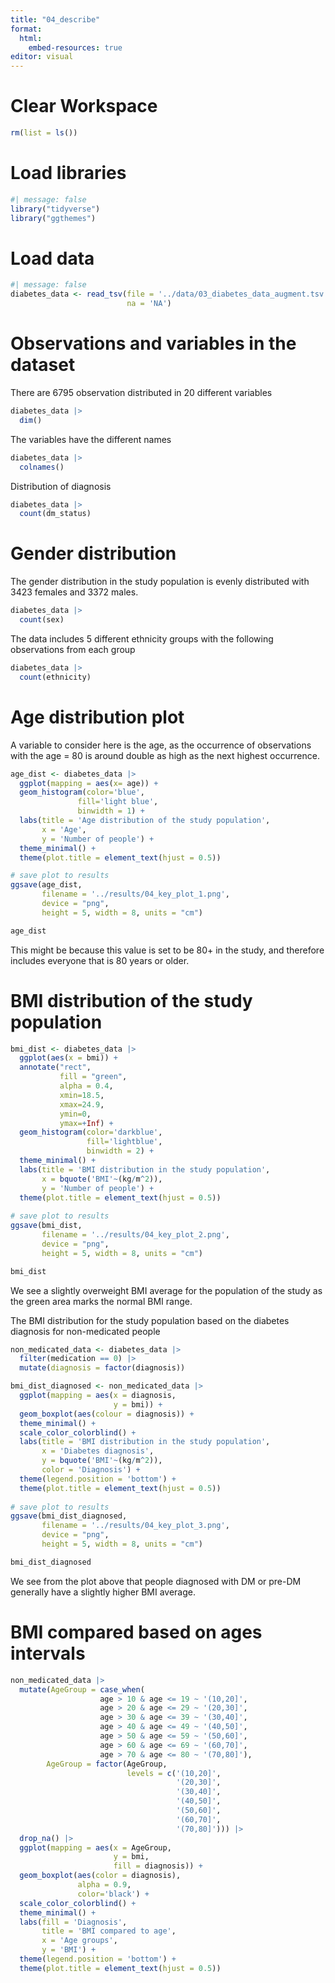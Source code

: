 ```yaml
---
title: "04_describe"
format:
  html:
    embed-resources: true
editor: visual
---
```


# Clear Workspace

```r
rm(list = ls())
```

# Load libraries

```r
#| message: false
library("tidyverse")
library("ggthemes")
```

# Load data

```r
#| message: false
diabetes_data <- read_tsv(file = '../data/03_diabetes_data_augment.tsv',
                          na = 'NA')

```

# Observations and variables in the dataset

There are 6795 observation distributed in 20 different variables

```r
diabetes_data |>
  dim()
```

The variables have the different names

```r
diabetes_data |> 
  colnames()
```

Distribution of diagnosis

```r
diabetes_data |>
  count(dm_status)
```

# Gender distribution

The gender distribution in the study population is evenly distributed with 3423 females and 3372 males.

```r
diabetes_data |>
  count(sex)
```

The data includes 5 different ethnicity groups with the following observations from each group

```r
diabetes_data |> 
  count(ethnicity)
```

# Age distribution plot

A variable to consider here is the age, as the occurrence of observations with the age = 80 is around double as high as the next highest occurrence.

```r
age_dist <- diabetes_data |> 
  ggplot(mapping = aes(x= age)) +
  geom_histogram(color='blue',
               fill='light blue',
               binwidth = 1) +
  labs(title = 'Age distribution of the study population',
       x = 'Age',
       y = 'Number of people') +
  theme_minimal() +
  theme(plot.title = element_text(hjust = 0.5))

# save plot to results 
ggsave(age_dist, 
       filename = '../results/04_key_plot_1.png',
       device = "png",
       height = 5, width = 8, units = "cm")

age_dist

```

This might be because this value is set to be 80+ in the study, and therefore includes everyone that is 80 years or older.

# BMI distribution of the study population

```r
bmi_dist <- diabetes_data |>
  ggplot(aes(x = bmi)) +
  annotate("rect", 
           fill = "green", 
           alpha = 0.4, 
           xmin=18.5, 
           xmax=24.9, 
           ymin=0, 
           ymax=+Inf) +
  geom_histogram(color='darkblue', 
                 fill='lightblue', 
                 binwidth = 2) +
  theme_minimal() +
  labs(title = 'BMI distribution in the study population',
       x = bquote('BMI'~(kg/m^2)),
       y = 'Number of people') +
  theme(plot.title = element_text(hjust = 0.5))
  
# save plot to results 
ggsave(bmi_dist, 
       filename = '../results/04_key_plot_2.png',
       device = "png",
       height = 5, width = 8, units = "cm")

bmi_dist
```

We see a slightly overweight BMI average for the population of the study as the green area marks the normal BMI range.

The BMI distribution for the study population based on the diabetes diagnosis for non-medicated people

```r
non_medicated_data <- diabetes_data |>
  filter(medication == 0) |> 
  mutate(diagnosis = factor(diagnosis))

bmi_dist_diagnosed <- non_medicated_data |> 
  ggplot(mapping = aes(x = diagnosis,
                       y = bmi)) +
  geom_boxplot(aes(colour = diagnosis)) +
  theme_minimal() +
  scale_color_colorblind() +
  labs(title = 'BMI distribution in the study population',
       x = 'Diabetes diagnosis',
       y = bquote('BMI'~(kg/m^2)),
       color = 'Diagnosis') +
  theme(legend.position = 'bottom') +
  theme(plot.title = element_text(hjust = 0.5))
  
# save plot to results 
ggsave(bmi_dist_diagnosed, 
       filename = '../results/04_key_plot_3.png',
       device = "png",
       height = 5, width = 8, units = "cm")

bmi_dist_diagnosed
```

We see from the plot above that people diagnosed with DM or pre-DM generally have a slightly higher BMI average.

# BMI compared based on ages intervals

```r
non_medicated_data |> 
  mutate(AgeGroup = case_when(
                    age > 10 & age <= 19 ~ '(10,20]',
                    age > 20 & age <= 29 ~ '(20,30]',
                    age > 30 & age <= 39 ~ '(30,40]',
                    age > 40 & age <= 49 ~ '(40,50]',
                    age > 50 & age <= 59 ~ '(50,60]',
                    age > 60 & age <= 69 ~ '(60,70]',
                    age > 70 & age <= 80 ~ '(70,80]'),
        AgeGroup = factor(AgeGroup,
                          levels = c('(10,20]',
                                     '(20,30]',
                                     '(30,40]',
                                     '(40,50]',
                                     '(50,60]',
                                     '(60,70]',
                                     '(70,80]'))) |>
  drop_na() |>
  ggplot(mapping = aes(x = AgeGroup,
                       y = bmi,
                       fill = diagnosis)) +
  geom_boxplot(aes(color = diagnosis),
               alpha = 0.9,
               color='black') + 
  scale_color_colorblind() +
  theme_minimal() +
  labs(fill = 'Diagnosis',
       title = 'BMI compared to age',
       x = 'Age groups',
       y = 'BMI') +
  theme(legend.position = 'bottom') +
  theme(plot.title = element_text(hjust = 0.5))
```
